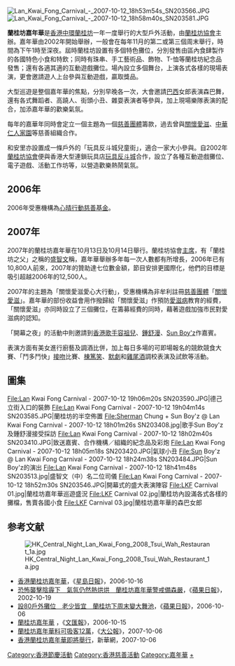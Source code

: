 [[File:Lan_Kwai_Fong_Carnival_-_2007-10-12_18h53m54s_SN203566.JPG|thumb]]
[[File:Lan_Kwai_Fong_Carnival_-_2007-10-12_18h58m40s_SN203581.JPG|thumb]]

'''蘭桂坊嘉年華'''是[[香港|香港]][[中環|中環]][[蘭桂坊|蘭桂坊]]一年一度舉行的大型戶外活動，由[[蘭桂坊協會|蘭桂坊協會]]主辦。嘉年華由2002年開始舉辦，一般會在每年11月的第二或第三個周末舉行，時間為下午1時至深夜。屆時蘭桂坊設置有多個特色攤位，分別發售由區內食肆製作的各國特色小食和特飲；同時有珠串、手工藝術品、飾物、T-恤等蘭桂坊紀念品發售；還有各適其適的互動遊戲攤位。場內設立多個舞台，上演各式各樣的現場表演，更會邀請遊人上台參與互動遊戲，贏取獎品。

大型巡遊是整個嘉年華的焦點，分別早晚各一次，大會邀請[[w:巴西|巴西]]女郎表演森巴舞，還有各式舞蹈者、高蹺人、街頭小丑、雜耍表演者等參與，加上現場樂隊表演的配合，加添嘉年華的歡樂氣氛。

每年的嘉華年同時會定立一個主題為一個[[慈善團體|慈善團體]]籌款，過去曾與[[關懷愛滋|關懷愛滋]]、[[中華仁人家園|中華仁人家園]]等慈善組織合作。

和安里亦設置成一條戶外的「玩具反斗城兒童街」，適合一家大小參與。自2002年[[蘭桂坊協會|蘭桂坊協會]]便與香港大型連鎖玩具店[[玩具反斗城|玩具反斗城]]合作，設立了各種互動遊戲攤位、電子遊戲、活動工作坊等，以營造歡樂熱鬧氣氛。

==2006年==
2006年受惠機構為[[心晴行動慈善基金|心晴行動慈善基金]]。

==2007年==
2007年的蘭桂坊嘉年華在10月13日及10月14日舉行。蘭桂坊協會[[主席|主席]]，有「蘭桂坊之父」之稱的[[盛智文|盛智文]]稱，嘉年華舉辦多年每一次人數都有所增長，2006年已有10,800人前來，2007年的贊助達七位數金額，節目安排更國際化，他們的目標是吸引超越2006年的12,500人。

2007年的主題為「關懷愛滋愛心大行動」，受惠機構為非牟利註冊[[慈善團體|慈善團體]]「[[關懷愛滋|關懷愛滋]]」。嘉年華的部份收益會用作撥歸給「關懷愛滋」作預防[[愛滋病|愛滋病]]教育的經費，「關懷愛滋」亦同時設立了三個攤位，在籌募經費的同時，藉著遊戲加強市民對愛滋病的認知。

「開幕之夜」的活動中則邀請到[[香港歌手|香港歌手]][[容祖兒|容祖兒]]、[[鍾舒漫|鍾舒漫]]、[[Sun_Boy'z|Sun Boy'z]]作嘉賓。

表演方面有美女進行廚藝及調酒比併，加上每日多場的可即場報名的競飲競食大賽、「鬥多鬥快」[[接吻|接吻]]比賽、[[棟篤笑|棟篤笑]]、[[默劇|默劇]]和[[雞尾酒|雞尾酒]]調校表演及試飲等活動。

==圖集==
<gallery>
File:Lan Kwai Fong Carnival - 2007-10-12 19h06m20s SN203590.JPG|德己立街入口的裝飾
File:Lan Kwai Fong Carnival - 2007-10-12 19h04m14s SN203585.JPG|蘭桂坊的半空佈置
File:Sherman Chung + Sun Boy'z @ Lan Kwai Fong Carnival - 2007-10-12 18h01m26s SN203408.jpg|歌手Sun Boy'z及鍾舒漫接受採訪
File:Lan Kwai Fong Carnival - 2007-10-12 18h02m40s SN203410.JPG|致送嘉賓、合作機構／組織的紀念品及彩炮
File:Lan Kwai Fong Carnival - 2007-10-12 18h05m18s SN203420.JPG|氣球小丑
File:Sun Boy'z @ Lan Kwai Fong Carnival - 2007-10-12 18h24m38s SN203484.JPG|Sun Boy'z的演出
File:Lan Kwai Fong Carnival - 2007-10-12 18h41m48s SN203513.jpg|盛智文（中）名二位司儀
File:Lan Kwai Fong Carnival - 2007-10-12 18h52m30s SN203546.JPG|開幕式的盛大表演陣容
File:LKF Carnival 01.jpg|蘭桂坊嘉年華巡遊盛況
File:LKF Carnival 02.jpg|蘭桂坊內設滿各式各樣的攤檔，售賣各國小食
File:LKF Carnival 03.jpg|蘭桂坊嘉年華的森巴女郎
</gallery>

==参考文献==
{{wikinews|蘭桂坊嘉年華周末狂歡 盛志文：望破12.5萬人}}
[[File:HK_Central_Night_Lan_Kwai_Fong_2008_Tsui_Wah_Restaurant_1a.jpg|thumb]]
<div class="references-small">
<references />
*[https://web.archive.org/web/20071213201939/http://www.singtaonet.com:82/pic/pic_news/t20061016_361952.html 香港蘭桂坊嘉年華]，《[[星島日報|星島日報]]》，2006-10-16
*[http://appledaily.atnext.com/template/apple/art_main.cfm?sec_id=4104&showdate=20021019&art_id=2896590 恐怖襲擊陰霾下　氣氛仍然熱烘烘　蘭桂坊嘉年華警戒備森嚴]{{Dead link|date=2018年6月 |bot=InternetArchiveBot |fix-attempted=no }}，《[[香港蘋果日報|蘋果日報]]》，2002-10-19
*[http://appledaily.atnext.com/template/apple/art_main.cfm?iss_id=20061006&sec_id=4104&subsec_id=11869&art_id=6379343 設80戶外攤位　老少皆宜　蘭桂坊下周末變大舞池]{{Dead link|date=2018年6月 |bot=InternetArchiveBot |fix-attempted=no }}，《[[香港蘋果日報|蘋果日報]]》，2006-10-06
*[http://paper.wenweipo.com/2006/10/15/HK0610150027.htm 蘭桂坊嘉年華] {{Wayback|url=http://paper.wenweipo.com/2006/10/15/HK0610150027.htm |date=20090511001634 }}，《[[香港文匯報|文匯報]]》，2006-10-15
*[https://web.archive.org/web/20071010062900/http://www.takungpao.com:82/news/07/10/06/GW-805126.htm 蘭桂坊嘉年華料可吸客12萬]，《[[大公報|大公報]]》，2007-10-06
*[https://web.archive.org/web/20140325223129/http://news.xinhuanet.com/newscenter/2007-10/06/content_6835849.htm 香港蘭桂坊嘉年華即將舉行]，新華網，2007-10-06
</div>

{{Commonscat|Lan Kwai Fong Carnival}}




[[Category:香港節慶活動|Category:香港節慶活動]]
[[Category:香港慈善活動|Category:香港慈善活動]]
[[Category:嘉年華|Category:嘉年華]]
[[Category:蘭桂坊|+]]